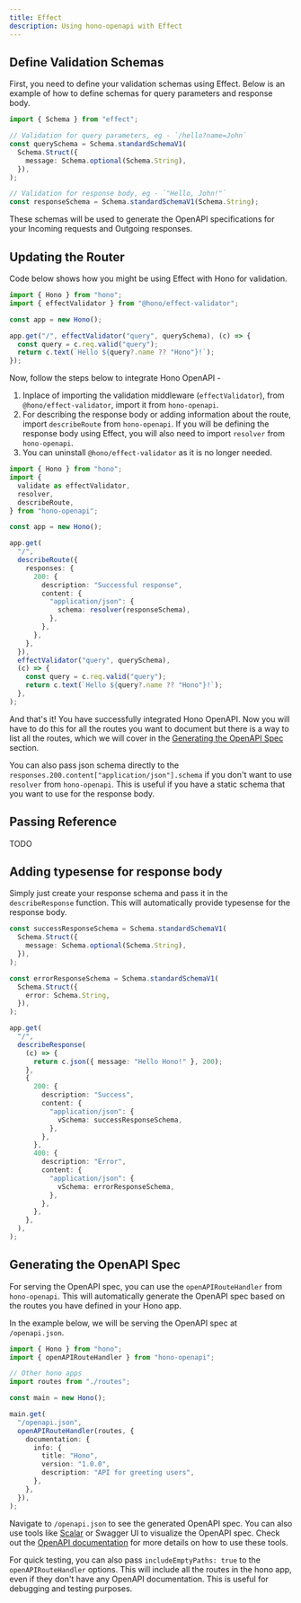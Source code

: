 ```yaml
---
title: Effect
description: Using hono-openapi with Effect
---
```


## Define Validation Schemas

First, you need to define your validation schemas using Effect. Below is an example of how to define schemas for query parameters and response body.

```ts
import { Schema } from "effect";

// Validation for query parameters, eg - `/hello?name=John`
const querySchema = Schema.standardSchemaV1(
  Schema.Struct({
    message: Schema.optional(Schema.String),
  }),
);

// Validation for response body, eg - `"Hello, John!"`
const responseSchema = Schema.standardSchemaV1(Schema.String);
```

These schemas will be used to generate the OpenAPI specifications for your Incoming requests and Outgoing responses.

## Updating the Router

Code below shows how you might be using Effect with Hono for validation.

```ts
import { Hono } from "hono";
import { effectValidator } from "@hono/effect-validator";

const app = new Hono();

app.get("/", effectValidator("query", querySchema), (c) => {
  const query = c.req.valid("query");
  return c.text(`Hello ${query?.name ?? "Hono"}!`);
});
```

Now, follow the steps below to integrate Hono OpenAPI -

1. Inplace of importing the validation middleware (`effectValidator`), from `@hono/effect-validator`, import it from `hono-openapi`.
2. For describing the response body or adding information about the route, import `describeRoute` from `hono-openapi`. If you will be defining the response body using Effect, you will also need to import `resolver` from `hono-openapi`.
3. You can uninstall `@hono/effect-validator` as it is no longer needed.

```ts
import { Hono } from "hono";
import {
  validate as effectValidator,
  resolver,
  describeRoute,
} from "hono-openapi";

const app = new Hono();

app.get(
  "/",
  describeRoute({
    responses: {
      200: {
        description: "Successful response",
        content: {
          "application/json": {
            schema: resolver(responseSchema),
          },
        },
      },
    },
  }),
  effectValidator("query", querySchema),
  (c) => {
    const query = c.req.valid("query");
    return c.text(`Hello ${query?.name ?? "Hono"}!`);
  },
);
```

And that's it! You have successfully integrated Hono OpenAPI. Now you will have to do this for all the routes you want to document but there is a way to list all the routes, which we will cover in the [Generating the OpenAPI Spec](#generating-the-openapi-spec) section.

You can also pass json schema directly to the `responses.200.content["application/json"].schema` if you don't want to use `resolver` from `hono-openapi`. This is useful if you have a static schema that you want to use for the response body.

## Passing Reference

TODO

## Adding typesense for response body

Simply just create your response schema and pass it in the `describeResponse` function. This will automatically provide typesense for the response body.

```ts
const successResponseSchema = Schema.standardSchemaV1(
  Schema.Struct({
    message: Schema.optional(Schema.String),
  }),
);

const errorResponseSchema = Schema.standardSchemaV1(
  Schema.Struct({
    error: Schema.String,
  }),
);

app.get(
  "/",
  describeResponse(
    (c) => {
      return c.json({ message: "Hello Hono!" }, 200);
    },
    {
      200: {
        description: "Success",
        content: {
          "application/json": {
            vSchema: successResponseSchema,
          },
        },
      },
      400: {
        description: "Error",
        content: {
          "application/json": {
            vSchema: errorResponseSchema,
          },
        },
      },
    },
  ),
);
```

## Generating the OpenAPI Spec

For serving the OpenAPI spec, you can use the `openAPIRouteHandler` from `hono-openapi`. This will automatically generate the OpenAPI spec based on the routes you have defined in your Hono app.

In the example below, we will be serving the OpenAPI spec at `/openapi.json`.

```ts
import { Hono } from "hono";
import { openAPIRouteHandler } from "hono-openapi";

// Other hono apps
import routes from "./routes";

const main = new Hono();

main.get(
  "/openapi.json",
  openAPIRouteHandler(routes, {
    documentation: {
      info: {
        title: "Hono",
        version: "1.0.0",
        description: "API for greeting users",
      },
    },
  }),
);
```

Navigate to `/openapi.json` to see the generated OpenAPI spec. You can also use tools like [Scalar](https://scalar.com/) or Swagger UI to visualize the OpenAPI spec. Check out the [OpenAPI documentation](/docs/openapi/ui) for more details on how to use these tools.

For quick testing, you can also pass `includeEmptyPaths: true` to the `openAPIRouteHandler` options. This will include all the routes in the hono app, even if they don't have any OpenAPI documentation. This is useful for debugging and testing purposes.